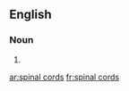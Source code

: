 ==English==

===Noun===
{{head|en|head=[[spinal]] [[cord]]s}}

# {{plural of|spinal cord}}

[[ar:spinal cords]]
[[fr:spinal cords]]
